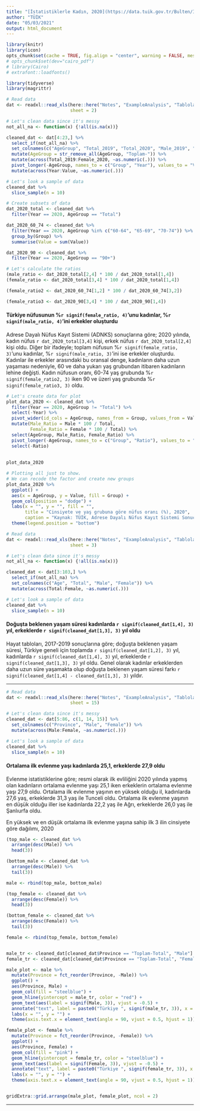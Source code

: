 ```yaml
---
title: "[İstatistiklerle Kadın, 2020](https://data.tuik.gov.tr/Bulten/Index?p=Istatistiklerle-Kadin-2020-37221&dil=1)"
author: "TÜİK"
date: "05/03/2021"
output: html_document
---
```


<!-- output: -->
<!--   minidown::mini_document: -->
<!--     framework: bootstrap -->
<!--     code_folding: hide -->
<!--     results_folding: hide # hide or none -->
    
\renewcommand{\figurename}{Şekil}
```r
library(knitr)
library(icon)
opts_chunk$set(cache = TRUE, fig.align = "center", warning = FALSE, message = FALSE, error = FALSE, echo = TRUE)
# opts_chunk$set(dev="cairo_pdf")
# library(Cairo)
# extrafont::loadfonts()
```


```r
library(tidyverse)
library(magrittr)

# Read data
dat <- readxl::read_xls(here::here("Notes", "ExampleAnalysis", "Tablolar.xls"),
                        sheet = 2)

# Let's clean data since it's messy
not_all_na <- function(x) {!all(is.na(x))}

cleaned_dat <- dat[4:23,] %>%
  select_if(not_all_na) %>% 
  set_colnames(c("AgeGroup", "Total_2019", "Total_2020", "Male_2019", "Male_2020", "Female_2019", "Female_2020")) %>% 
  mutate(AgeGroup = str_remove_all(AgeGroup, "Toplam-")) %>% 
  mutate(across(Total_2019:Female_2020, ~as.numeric(.))) %>% 
  pivot_longer(-AgeGroup, names_to = c("Group", "Year"), values_to = "Value", names_sep = "_") %>% 
  mutate(across(Year:Value, ~as.numeric(.)))

# Let's look a sample of data
cleaned_dat %>% 
  slice_sample(n = 10)

```


```r
# Create subsets of data
dat_2020_total <- cleaned_dat %>% 
  filter(Year == 2020, AgeGroup == "Total")

dat_2020_60_74 <- cleaned_dat %>% 
  filter(Year == 2020, AgeGroup %in% c("60-64", "65-69", "70-74")) %>% 
  group_by(Group) %>% 
  summarise(Value = sum(Value))

dat_2020_90 <- cleaned_dat %>% 
  filter(Year == 2020, AgeGroup == "90+")

```


```r
# Let's calculate the ratios
(male_ratio <- dat_2020_total[2,4] * 100 / dat_2020_total[1,4])
(female_ratio <- dat_2020_total[3,4] * 100 / dat_2020_total[1,4])

(female_ratio2 <- dat_2020_60_74[1,2] * 100 / dat_2020_60_74[3,2])

(female_ratio3 <- dat_2020_90[3,4] * 100 / dat_2020_90[1,4])
```



#### Türkiye nüfusunun %`r signif(female_ratio, 4)`'unu kadınlar, %`r signif(male_ratio, 4)`'ini erkekler oluşturdu 
 
Adrese Dayalı Nüfus Kayıt Sistemi (ADNKS) sonuçlarına göre; 2020 yılında, kadın nüfus `r dat_2020_total[3,4]` kişi, erkek nüfus `r dat_2020_total[2,4]` kişi oldu. Diğer bir ifadeyle; toplam nüfusun %`r signif(female_ratio, 3)`'unu kadınlar, %`r signif(male_ratio, 3)`'ini ise erkekler oluşturdu. Kadınlar ile erkekler arasındaki bu oransal denge, kadınların daha uzun yaşaması nedeniyle, 60 ve daha yukarı yaş grubundan itibaren kadınların lehine değişti. Kadın nüfusun oranı, 60-74 yaş grubunda %`r signif(female_ratio2, 3)` iken 90 ve üzeri yaş grubunda %`r signif(female_ratio3, 3)` oldu.
 
 
```r
# Let's create data for plot
plot_data_2020 <- cleaned_dat %>% 
  filter(Year == 2020, AgeGroup != "Total") %>% 
  select(-Year) %>% 
  pivot_wider(id_cols = AgeGroup, names_from = Group, values_from = Value) %>% 
  mutate(Male_Ratio = Male * 100 / Total,
         Female_Ratio = Female * 100 / Total) %>% 
  select(AgeGroup, Male_Ratio, Female_Ratio) %>% 
  pivot_longer(-AgeGroup, names_to = c("Group", "Ratio"), values_to = "Value", names_sep = "_") %>% 
  select(-Ratio)
  
  
plot_data_2020

# Plotting all just to show.
# We can recode the factor and create new groups
plot_data_2020 %>% 
  ggplot() +
  aes(x = AgeGroup, y = Value, fill = Group) +
  geom_col(position = "dodge") +
  labs(x = "", y = "", fill = "",
       title = "Cinsiyete ve yaş grubuna göre nüfus oranı (%), 2020",
       caption = "Kaynak: TÜİK, Adrese Dayalı Nüfus Kayıt Sistemi Sonuçları, 2020") +
  theme(legend.position = "bottom")
```


 


```r
# Read data
dat <- readxl::read_xls(here::here("Notes", "ExampleAnalysis", "Tablolar.xls"),
                        sheet = 3)

# Let's clean data since it's messy
not_all_na <- function(x) {!all(is.na(x))}

cleaned_dat <- dat[3:103,] %>%
  select_if(not_all_na) %>% 
  set_colnames(c("Age", "Total", "Male", "Female")) %>% 
  mutate(across(Total:Female, ~as.numeric(.))) 

# Let's look a sample of data
cleaned_dat %>% 
  slice_sample(n = 10)

```

#### Doğuşta beklenen yaşam süresi kadınlarda `r signif(cleaned_dat[1,4], 3)` yıl, erkeklerde `r signif(cleaned_dat[1,3], 3)` yıl oldu 

Hayat tabloları, 2017-2019 sonuçlarına göre; doğuşta beklenen yaşam süresi, Türkiye geneli için toplamda `r signif(cleaned_dat[1,2], 3)` yıl, kadınlarda `r signif(cleaned_dat[1,4], 3)` yıl, erkeklerde `r signif(cleaned_dat[1,3], 3)` yıl oldu. Genel olarak kadınlar erkeklerden daha uzun süre yaşamakta olup doğuşta beklenen yaşam süresi farkı `r signif(cleaned_dat[1,4] - cleaned_dat[1,3], 3)` yıldır.
 
------

```r
# Read data
dat <- readxl::read_xls(here::here("Notes", "ExampleAnalysis", "Tablolar.xls"),
                        sheet = 15)

# Let's clean data since it's messy
cleaned_dat <- dat[5:86, c(1, 14, 15)] %>%
  set_colnames(c("Province", "Male", "Female")) %>% 
  mutate(across(Male:Female, ~as.numeric(.))) 

# Let's look a sample of data
cleaned_dat %>% 
  slice_sample(n = 10)
```

#### Ortalama ilk evlenme yaşı kadınlarda 25,1, erkeklerde 27,9 oldu
 
Evlenme istatistiklerine göre; resmi olarak ilk evliliğini 2020 yılında yapmış olan kadınların ortalama evlenme yaşı 25,1 iken erkeklerin ortalama evlenme yaşı 27,9 oldu. Ortalama ilk evlenme yaşının en yüksek olduğu il, kadınlarda 27,6 yaş, erkeklerde 31,3 yaş ile Tunceli oldu. Ortalama ilk evlenme yaşının en düşük olduğu iller ise kadınlarda 22,2 yaş ile Ağrı, erkeklerde 26,0 yaş ile Şanlıurfa oldu.
 
En yüksek ve en düşük ortalama ilk evlenme yaşına sahip ilk 3 ilin cinsiyete göre dağılımı, 2020

```r
(top_male <- cleaned_dat %>% 
  arrange(desc(Male)) %>% 
  head(3))

(bottom_male <- cleaned_dat %>% 
  arrange(desc(Male)) %>% 
  tail(3))

male <- rbind(top_male, bottom_male)

(top_female <- cleaned_dat %>% 
  arrange(desc(Female)) %>% 
  head(3))

(bottom_female <- cleaned_dat %>% 
  arrange(desc(Female)) %>% 
  tail(3))

female <- rbind(top_female, bottom_female)


male_tr <- cleaned_dat[cleaned_dat$Province == "Toplam-Total", "Male"] %>% as.numeric()
female_tr <- cleaned_dat[cleaned_dat$Province == "Toplam-Total", "Female"] %>% as.numeric()

male_plot <- male %>% 
  mutate(Province = fct_reorder(Province, -Male)) %>% 
  ggplot() +
  aes(Province, Male) +
  geom_col(fill = "steelblue") +
  geom_hline(yintercept = male_tr, color = "red") +
  geom_text(aes(label = signif(Male, 3)), vjust = -0.5) +
  annotate("text", label = paste0("Türkiye ", signif(male_tr, 3)), x = 5, y = 29, size = 6, color = "red") +
  labs(x = "", y = "") +
  theme(axis.text.x = element_text(angle = 90, vjust = 0.5, hjust = 1))

female_plot <- female %>% 
  mutate(Province = fct_reorder(Province, -Female)) %>% 
  ggplot() +
  aes(Province, Female) +
  geom_col(fill = "pink") +
  geom_hline(yintercept = female_tr, color = "steelblue") +
  geom_text(aes(label = signif(Female, 3)), vjust = -0.5) +
  annotate("text", label = paste0("Türkiye ", signif(female_tr, 3)), x = 5, y = 26, size = 6, color = "steelblue") +
  labs(x = "", y = "") + 
  theme(axis.text.x = element_text(angle = 90, vjust = 0.5, hjust = 1))


gridExtra::grid.arrange(male_plot, female_plot, ncol = 2)
```

------